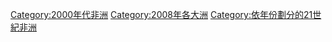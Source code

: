 {{portal|非洲}}
{{Commons category|2008 in Africa}}
{{Year by category
|m=2
|c=0
|d=0
|y=8
|cat=非洲
|sortkey=非洲
|parent=依年份劃分的21世紀非洲
|subcat=2000年代非洲
}}
[[Category:2000年代非洲|Category:2000年代非洲]]
[[Category:2008年各大洲|Category:2008年各大洲]]
[[Category:依年份劃分的21世紀非洲|Category:依年份劃分的21世紀非洲]]